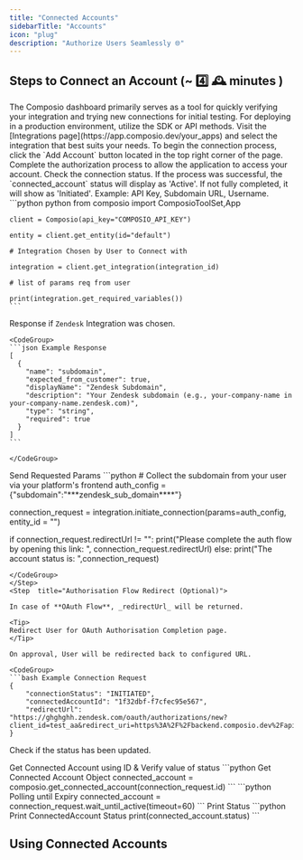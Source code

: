 ```yaml
---
title: "Connected Accounts"
sidebarTitle: "Accounts"
icon: "plug"
description: "Authorize Users Seamlessly 🌐"
---
```


## Steps to Connect an Account (~ 4️⃣ 🕰️ minutes )

<Tabs>
<Tab title="Via Dashboard">
The Composio dashboard primarily serves as a tool for quickly verifying your integration and trying new connections for initial testing. 
For deploying in a production environment, utilize the SDK or API methods.

<Steps>
  <Step title="Select the Preferred Integration">
    Visit the [Integrations page](https://app.composio.dev/your_apps) and select the integration that best suits your needs.
  </Step>
  <Step title="Connect Your Account">
    To begin the connection process, click the `Add Account` button located in the top right corner of the page.
  </Step>
  <Step  title="Complete Auth Flow">
    Complete the authorization process to allow the application to access your account.
  </Step>
  <Step  title="Verify Connection Status">
    Check the connection status. If the process was successful, the `connected_account` status will display as 'Active'. If not fully completed, it will show as 'Initiated'.
  </Step>
</Steps>
</Tab>


<Tab title="Python">
<Steps>
<Step  title="Fetch Integration Parameters">
  Example: API Key, Subdomain URL, Username.
  <CodeGroup>
    ```python python 
    from composio import ComposioToolSet,App

    client = Composio(api_key="COMPOSIO_API_KEY")

    entity = client.get_entity(id="default")

    # Integration Chosen by User to Connect with

    integration = client.get_integration(integration_id)

    # list of params req from user

    print(integration.get_required_variables())
    ```
  </CodeGroup>

Response if `Zendesk` Integration was chosen.

    <CodeGroup>
    ```json Example Response
    [
      {
        "name": "subdomain",
        "expected_from_customer": true,
        "displayName": "Zendesk Subdomain",
        "description": "Your Zendesk subdomain (e.g., your-company-name in your-company-name.zendesk.com)",
        "type": "string",
        "required": true
      }
    ]
    ```

    </CodeGroup>
</Step>

<Step  title="Initiate Connection Request">
Send Requested Params
<CodeGroup>
```python 
# Collect the subdomain from your user via your platform's frontend
auth_config = {"subdomain":"***zendesk_sub_domain****"}

connection_request = integration.initiate_connection(params=auth_config, entity_id = "")

if connection_request.redirectUrl != "":
print("Please complete the auth flow by opening this link: ", connection_request.redirectUrl)
else:
print("The account status is: ",connection_request)
```
</CodeGroup>
</Step>
<Step  title="Authorisation Flow Redirect (Optional)">

In case of **OAuth Flow**, _redirectUrl_ will be returned.

<Tip>
Redirect User for OAuth Authorisation Completion page.
</Tip>

On approval, User will be redirected back to configured URL.

<CodeGroup>
```bash Example Connection Request
{
    "connectionStatus": "INITIATED",
    "connectedAccountId": "1f32dbf-f7cfec95e567",
    "redirectUrl": "https://ghghghh.zendesk.com/oauth/authorizations/new?client_id=test_aa&redirect_uri=https%3A%2F%2Fbackend.composio.dev%2Fapi%2Fv1%2Fauth"
}
```
</CodeGroup>

</Step>

<Step  title="Validate Connection Request">

Check if the status has been updated.

<AccordionGroup  title="Get Status of Connection Request">
<Accordion  title="Fetch ConnectedAccount">
Get Connected Account using ID & Verify value of status
<CodeGroup>
```python Get Connected Account Object
connected_account = composio.get_connected_account(connection_request.id)
```
</CodeGroup>
</Accordion>

<Accordion  title="Poll using `Wait` Method">
<CodeGroup>
```python Polling until Expiry
connected_account = connection_request.wait_until_active(timeout=60)
```
</CodeGroup>
</Accordion>
</AccordionGroup>
Print Status 
<CodeGroup>
```python Print ConnectedAccount Status
print(connected_account.status)
```
</CodeGroup>
</Step>
</Steps>
</Tab>
</Tabs>

## Using Connected Accounts